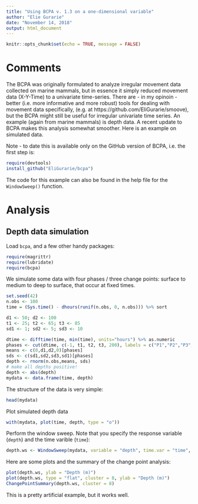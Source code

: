 ```yaml
---
title: "Using BCPA v. 1.3 on a one-dimensional variable"
author: "Elie Gurarie"
date: "November 14, 2018"
output: html_document
---
```


```r
knitr::opts_chunk$set(echo = TRUE, message = FALSE)
```

# Comments

The BCPA was originally formulated to analyze irregular movement data collected on marine mammals, but in essence it simply reduced movement data (X-Y-Time) to a univariate time-series.  There are - in my opinoin - better (i.e. more informative and more robust) tools for dealing with movement data specifically, (e.g. at https://github.com/EliGurarie/smoove), but the BCPA might still be useful for irregular univariate time series.  An example (again from marine mammals) is depth data.  A recent update to BCPA makes this analysis somewhat smoother.   Here is an example on simulated data.  

Note - to date this is available only on the GitHub version of BCPA, i.e. the first step is:
```r
require(devtools)
install_github("EliGurarie/bcpa")
```

The code for this example can also be found in the help file for the `WindowSweep()` function. 

# Analysis

## Depth data simulation

Load `bcpa`, and a few other handy packages:
```r
require(magrittr)
require(lubridate)
require(bcpa)
```

We simulate some data with four phases / three change points: surface to medium to deep to surface, that occur at fixed times. 

```r
set.seed(42)
n.obs <- 100
time = (Sys.time() - dhours(runif(n.obs, 0, n.obs))) %>% sort

d1 <- 50; d2 <- 100
t1 <- 25; t2 <- 65; t3 <- 85
sd1 <- 1; sd2 <- 5; sd3 <- 10

dtime <- difftime(time, min(time), units="hours") %>% as.numeric
phases <- cut(dtime, c(-1, t1, t2, t3, 200), labels = c("P1","P2","P3","P4")) 
means <- c(0,d1,d2,0)[phases]
sds <- c(sd1,sd2,sd3,sd1)[phases]
depth <- rnorm(n.obs,means, sds)
# make all depths positive!
depth <- abs(depth)
mydata <- data.frame(time, depth)
```

The structure of the data is very simple:

```r
head(mydata)
```

Plot simulated depth data

```r
with(mydata, plot(time, depth, type = "o"))
```

Perform the window sweep.  Note that you specify the response variable (`depth`) and the time varible (`time`):

```r
depth.ws <- WindowSweep(mydata, variable = "depth", time.var = "time", windowsize = 25, windowstep = 1, progress=FALSE)
```

Here are some plots and the summary of the change point analysis:
```r
plot(depth.ws, ylab = "Depth (m)")
plot(depth.ws, type = "flat", cluster = 8, ylab = "Depth (m)")
ChangePointSummary(depth.ws, cluster = 8)
```

This is a pretty artificial example, but it works well. 